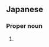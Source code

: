 ==Japanese==
{{ja-kanjitab|もん|な|yomi=o}}

===Proper noun===
{{ja-pos|proper|もんな}}

# {{surname|lang=ja|sort=もんな}}
